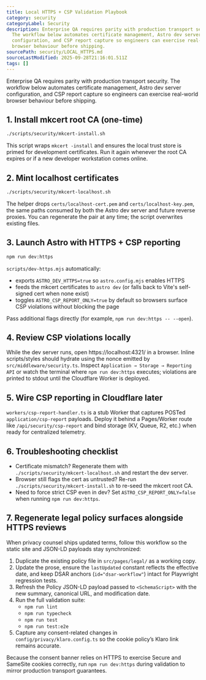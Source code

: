 ```yaml
---
title: Local HTTPS + CSP Validation Playbook
category: security
categoryLabel: Security
description: Enterprise QA requires parity with production transport security.
  The workflow below automates certificate management, Astro dev server
  configuration, and CSP report capture so engineers can exercise real-world
  browser behaviour before shipping.
sourcePath: security/LOCAL_HTTPS.md
sourceLastModified: 2025-09-28T21:16:01.511Z
tags: []
---
```


Enterprise QA requires parity with production transport security. The workflow
below automates certificate management, Astro dev server configuration, and CSP
report capture so engineers can exercise real-world browser behaviour before
shipping.

## 1. Install mkcert root CA (one-time)

```bash
./scripts/security/mkcert-install.sh
```

This script wraps `mkcert -install` and ensures the local trust store is primed
for development certificates. Run it again whenever the root CA expires or if a
new developer workstation comes online.

## 2. Mint localhost certificates

```bash
./scripts/security/mkcert-localhost.sh
```

The helper drops `certs/localhost-cert.pem` and `certs/localhost-key.pem`, the
same paths consumed by both the Astro dev server and future reverse proxies. You
can regenerate the pair at any time; the script overwrites existing files.

## 3. Launch Astro with HTTPS + CSP reporting

```bash
npm run dev:https
```

`scripts/dev-https.mjs` automatically:

- exports `ASTRO_DEV_HTTPS=true` so `astro.config.mjs` enables HTTPS
- feeds the mkcert certificates to `astro dev` (or falls back to Vite's
  self-signed cert when none exist)
- toggles `ASTRO_CSP_REPORT_ONLY=true` by default so browsers surface CSP
  violations without blocking the page

Pass additional flags directly (for example, `npm run dev:https -- --open`).

## 4. Review CSP violations locally

While the dev server runs, open https://localhost:4321/ in a browser. Inline
scripts/styles should hydrate using the nonce emitted by
`src/middleware/security.ts`. Inspect `Application → Storage → Reporting API` or
watch the terminal where `npm run dev:https` executes; violations are printed to
stdout until the Cloudflare Worker is deployed.

## 5. Wire CSP reporting in Cloudflare later

`workers/csp-report-handler.ts` is a stub Worker that captures POSTed
`application/csp-report` payloads. Deploy it behind a Pages/Worker route like
`/api/security/csp-report` and bind storage (KV, Queue, R2, etc.) when ready for
centralized telemetry.

## 6. Troubleshooting checklist

- Certificate mismatch? Regenerate them with
  `./scripts/security/mkcert-localhost.sh` and restart the dev server.
- Browser still flags the cert as untrusted? Re-run
  `./scripts/security/mkcert-install.sh` to re-seed the mkcert root CA.
- Need to force strict CSP even in dev? Set `ASTRO_CSP_REPORT_ONLY=false` when
  running `npm run dev:https`.

## 7. Regenerate legal policy surfaces alongside HTTPS reviews

When privacy counsel ships updated terms, follow this workflow so the static
site and JSON-LD payloads stay synchronized:

1. Duplicate the existing policy file in `src/pages/legal/` as a working copy.
2. Update the prose, ensure the `lastUpdated` constant reflects the effective
   date, and keep DSAR anchors (`id="dsar-workflow"`) intact for Playwright
   regression tests.
3. Refresh the Policy JSON-LD payload passed to `<SchemaScript>` with the new
   summary, canonical URL, and modification date.
4. Run the full validation suite:
   - `npm run lint`
   - `npm run typecheck`
   - `npm run test`
   - `npm run test:e2e`
5. Capture any consent-related changes in
   `config/privacy/klaro.config.ts` so the cookie policy’s Klaro link remains
   accurate.

Because the consent banner relies on HTTPS to exercise Secure and SameSite
cookies correctly, run `npm run dev:https` during validation to mirror
production transport guarantees.
